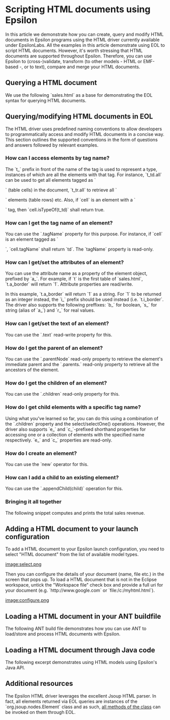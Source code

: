 =Scripting HTML documents using Epsilon=
 
In this article we demonstrate how you can create, query and modify HTML documents in Epsilon programs using the HTML driver currently available under EpsilonLabs. All the examples in this article demonstrate using EOL to script HTML documents. However, it's worth stressing that HTML documents are supported throughout Epsilon. Therefore, you can use Epsilon to (cross-)validate, transform (to other models - HTML or EMF-based -, or to text), compare and merge your HTML documents.

==Querying a HTML document==
 
We use the following `sales.html` as a base for demonstrating the EOL syntax for querying HTML documents.

{{{xml
<html>
	<body>
		<table border="1">
			<thead>
				<tr>
					<th>Product id</th>
					<th>Unit price</th>
					<th>Quantity</th>
				</tr>
			</thead>
			<tbody>
				<tr>
					<td>P1</td>
					<td>10</td>
					<td>15</td>
				</tr>
				<tr>
					<td>P2</td>
					<td>8</td>
					<td>12</td>
				</tr>
			</tbody>
		</table>
	</body>
</html>
}}}

==Querying/modifying HTML documents in EOL==
 
The HTML driver uses predefined naming conventions to allow developers to programmatically access and modify HTML documents in a concise way. This section outlines the supported conventions in the form of questions and answers followed by relevant examples.

===How can I access elements by tag name?=== 
 
The `t_` prefix in front of the name of the tag is used to represent a type, instances of which are all the elements with that tag. For instance, `t_td.all` can be used to get all elements tagged as `<td>` (table cells) in the document, `t_tr.all` to retrieve all `<tr>` elements (table rows) etc. Also, if `cell` is an element with a `<td>` tag, then `cell.isTypeOf(t_td)` shall return true.

{{{eol
// Get all <td> elements
var cells = t_td.all;

// Get a random table cell
var cell = cells.random();

// Check if cell is a td
// Prints 'true'
cell.isTypeOf(t_td).println();

// Check if cell is a tr
// Prints 'false'
cell.isTypeOf(t_tr).println();
}}}

===How can I get the tag name of an element?===
 
You can use the `.tagName` property for this purpose. For instance, if `cell` is an element tagged as `<td>`, `cell.tagName` shall return `td`. The `tagName` property is read-only.

{{{eol
// Get a random <td> element
var cell = t_td.all.random();

// Print its tag
// Prints 'td'
cell.tagName.println();
}}}

===How can I get/set the attributes of an element?===
 
You can use the attribute name as a property of the element object, prefixed by `a_`. For example, if `t` is the first table of `sales.html`, `t.a_border` will return `1`. Attribute properties are read/write.

In this example, `t.a_border` will return `1` as a string. For `1` to be returned as an integer instead, the `i_` prefix should be used instead (i.e. `t.i_border`. The driver also supports the following preffixes: `b_` for boolean, `s_` for string (alias of `a_`) and `r_` for real values. 

{{{eol
// Get the one and only table in the document
var table = t_table.all.first();

// Prints 11 (the border attribute is retrieved as string)
(table.a_border + 1).println();

// Prints 2 (the border attribute is retrieved as integer)
(table.i_border + 1).println();

}}}

===How can I get/set the text of an element?===
 
You can use the `.text` read-write property for this.

{{{eol
for (cell in t_td.all) {
	cell.text.println();
}
}}}

===How do I get the parent of an element?===
 
You can use the `.parentNode` read-only property to retrieve the element's immediate parent and the `.parents.` read-only property to retrieve all the ancestors of the element.

{{{eol
// Get a random cell
var cell = t_td.all.random();

// Print the tag of its parent node
// Prints 'tr'
cell.parentNode.tagName.println();

// Print the tags of all its ancestors
// Prints 'Sequence {tr, tbody, table, body, html}'
cell.parents.tagName.println();
}}}

===How do I get the children of an element?===
 
You can use the `.children` read-only property for this.

{{{eol
// Get the <tbody> element
var tbody = t_tbody.all.first();

// Iterate through its children
for (tr in tbody.children) {
	// Print the tag of each child
	tr.tagName.println();
}
}}}

===How do I get child elements with a specific tag name?===
 
Using what you've learned so far, you can do this using a combination of the `.children` property and the select/selectOne() operations. However, the driver also supports `e_` and `c_`-prefixed shorthand properties for accessing one or a collection of elements with the specified name respectively. `e_` and `c_` properties are read-only.

{{{eol
// Get a random tr
var row = t_tr.all.random();

// Get its <td> children using the 
// .children property
var cells = row.children.select(a|a.tagName = "td");

// Do the same using the shorthand
cells = row.c_td;

// Get the first td child of the row
row.e_td.text.println();
}}}

===How do I create an element?===
 
You can use the `new` operator for this. 

{{{eol
// Check how many <tr> are in the document
// Prints '3'
t_tr.all.size().println();

// Creates a new tr element
var row = new t_tr;

// Check again
// Prints '4'
t_tr.all.size().println();
}}}

===How can I add a child to an existing element?===
 
You can use the `.appendChild(child)` operation for this.

{{{eol
// Create a new row
var row = new t_tr;

// Get the tbody element
var tbody = t_tbody.all.first();

// Add the book to the library
tbody.appendChild(row);
}}}

===Bringing it all together===
 
The following snippet computes and prints the total sales revenue.

{{{eol
var table = t_table.all.first();

var sum : Real;

// Iterate only through the rows under tbody
for (tr in table.e_tbody.c_tr) {
	sum = sum + tr.c_td.at(1).getRealValue() * 
		tr.c_td.at(2).getRealValue();
}

// Prints 246.0
sum.println();

operation t_td getRealValue() {
	return self.text.asReal();
}

}}}

==Adding a HTML document to your launch configuration==
 
To add a HTML document to your Epsilon launch configuration, you need to select "HTML document" from the list of available model types.

[[image:select.png]]

Then you can configure the details of your document (name, file etc.) in the screen that pops up. To load a HTML document that is not in the Eclipse workspace, untick the "Workspace file" check box and provide a full uri for your document (e.g. `http://www.google.com` or `file:/c:/myhtml.html`). 

[[image:configure.png]]

==Loading a HTML document in your ANT buildfile==
 
The following ANT build file demonstrates how you can use ANT to load/store and process HTML documents with Epsilon.

{{{xml
<project default="main">
	<target name="main">
	
		<epsilon.loadModel name="M" type="HTML">
			<parameter name="readOnLoad" value="true"/>
			<parameter name="storeOnDisposal" value="false"/>
			<parameter name="file" file="sales.html"/>
		</epsilon.loadModel>
		
		<epsilon.eol src="sales.eol">
			<model ref="M"/>
		</epsilon.eol>
		
	</target>
</project>
}}}
 
==Loading a HTML document through Java code==
 
The following excerpt demonstrates using HTML models using Epsilon's Java API.

{{{java
EolModule module = new EolModule();
module.parse(new File("..."));

HtmlModel model = new HtmlModel();
model.setName("M");
model.setFile(new File("..."));
model.load();

module.getContext().getModelRepository().addModel(model);
module.getContext().setModule(module);
module.execute();
}}}
 
==Additional resources==
 
The Epsilon HTML driver leverages the excellent Jsoup HTML parser. In fact, all elements returned via EOL queries are instances of the `org.jsoup.nodes.Element` class and as such, [[http://java.sun.com/javase/6/docs/api/org/w3c/dom/Element.html|all methods of the class]] can be invoked on them through EOL.